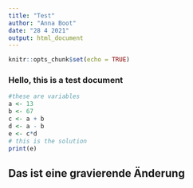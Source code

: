 ---
title: "Test"
author: "Anna Boot"
date: "28 4 2021"
output: html_document
---

```{r setup, include=FALSE}
knitr::opts_chunk$set(echo = TRUE)
```

### Hello, this is a test document

```{r}
#these are variables
a <- 13
b <- 67
c <- a + b
d <- a - b
e <- c*d
# this is the solution
print(e)
```
## Das ist eine gravierende Änderung

